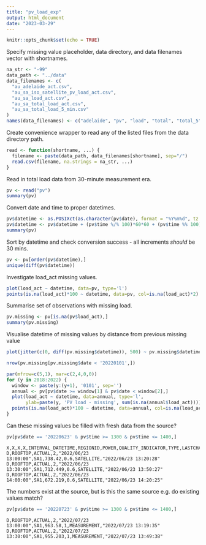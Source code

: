 ```yaml
---
title: "pv_load_exp"
output: html_document
date: "2023-03-29"
---
```



```r
knitr::opts_chunk$set(echo = TRUE)
```

Specify missing value placeholder, data directory, and data filenames vector with shortnames.

```r
na_str <- "-99"
data_path <- "../data"
data_filenames <- c(
  "au_adelaide_act.csv",
  "au_sa_iso_satellite_pv_load_act.csv",
  "au_sa_load_act.csv",
  "au_sa_total_load_act.csv",
  "au_sa_total_load_5_min.csv"
)
names(data_filenames) <- c("adelaide", "pv", "load", "total", "total_5")
```

Create convenience wrapper to read any of the listed files from the data directory path.

```r
read <- function(shortname, ...) {
  filename <- paste(data_path, data_filenames[shortname], sep="/")
  read.csv(filename, na.strings = na_str, ...)
}
```

Read in total load data from 30-minute measurement era.

```r
pv <- read("pv")
summary(pv)
```

Convert date and time to proper datetimes.

```r
pv$datetime <- as.POSIXct(as.character(pv$date), format = "%Y%m%d", tz = "GMT")
pv$datetime <- pv$datetime + (pv$time %/% 100)*60*60 + (pv$time %% 100)*60
summary(pv)
```

Sort by datetime and check conversion success - all increments _should_ be 30 mins.

```r
pv <- pv[order(pv$datetime),]
unique(diff(pv$datetime))
```

Investigate load_act missing values.

```r
plot(load_act ~ datetime, data=pv, type='l')
points(is.na(load_act)*100 ~ datetime, data=pv, col=is.na(load_act)*2)
```

Summarise set of observations with missing load.

```r
pv.missing <- pv[is.na(pv$load_act),]
summary(pv.missing)
```

Visualise datetime of missing values by distance from previous missing value

```r
plot(jitter(c(0, diff(pv.missing$datetime)), 500) ~ pv.missing$datetime)
```

```r
nrow(pv.missing[pv.missing$date < '20220101',])
```

```r
par(mfrow=c(5,1), mar=c(2,4,0,0))
for (y in 2018:2022) {
  window <- paste(y:(y+1), '0101', sep='')
  annual <- pv[pv$date >= window[1] & pv$date < window[2],]
  plot(load_act ~ datetime, data=annual, type='l', 
       ylab=paste(y, 'PV load - missing', sum(is.na(annual$load_act))))
  points(is.na(load_act)*100 ~ datetime, data=annual, col=is.na(load_act)*2)
}
```

Can these missing values be filled with fresh data from the source?

```r
pv[pv$date == '20220623' & pv$time >= 1300 & pv$time <= 1400,]
```

```csv
X,X,X,X,INTERVAL_DATETIME,REGIONID,POWER,QUALITY_INDICATOR,TYPE,LASTCHANGED
D,ROOFTOP,ACTUAL,2,"2022/06/23 13:00:00",SA1,738.42,0.6,SATELLITE,"2022/06/23 13:20:28"
D,ROOFTOP,ACTUAL,2,"2022/06/23 13:30:00",SA1,712.449,0.6,SATELLITE,"2022/06/23 13:50:27"
D,ROOFTOP,ACTUAL,2,"2022/06/23 14:00:00",SA1,672.219,0.6,SATELLITE,"2022/06/23 14:20:25"
```

The numbers exist at the source, but is this the same source e.g. do existing values match?

```r
pv[pv$date == '20220723' & pv$time >= 1300 & pv$time <= 1400,]
```

```csv
D,ROOFTOP,ACTUAL,2,"2022/07/23 13:00:00",SA1,963.58,1,MEASUREMENT,"2022/07/23 13:19:35"
D,ROOFTOP,ACTUAL,2,"2022/07/23 13:30:00",SA1,955.203,1,MEASUREMENT,"2022/07/23 13:49:38"
```